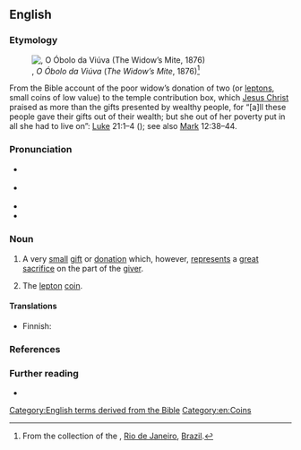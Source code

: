 ==English==
{{was wotd|2018|October|26}}

===Etymology===
[[File:João Zeferino da Costa - O óbolo da viúva, 1876.jpg|thumb|{{w|João Zeferino da Costa}}, ''O Óbolo da Viúva'' (''The Widow’s Mite'', 1876)<ref>From the collection of the {{w|Museu Nacional de Belas Artes}}, [[Rio de Janeiro]], [[Brazil]].</ref>]]

From the Bible account of the poor widow’s donation of two {{l|en|mite|mites}} (or [[lepton]]s, small coins of low value) to the temple contribution box, which [[Jesus Christ]] praised as more than the gifts presented by wealthy people, for “[a]ll these people gave their gifts out of their wealth; but she out of her poverty put in all she had to live on”: [[Luke]] 21:1–4 (''{{w|New International Version}}''); see also [[Mark]] 12:38–44.

===Pronunciation===
* {{a|RP}} {{IPA|/ˈwɪdəʊs ˈmaɪt/|lang=en}}
* {{a|GA}} {{IPA|/ˈwɪdoʊs ˈmaɪt/|lang=en}}
* {{rhymes|aɪt|lang=en}}
* {{hyphenation|wi|dow's mite|lang=en}}

===Noun===
{{en-noun|head=[[widow]][['s]] [[mite]]}}

# {{lb|en|idiomatic}} A very [[small]] [[gift#Noun|gift]] or [[donation]] which, however, [[represent]]s a [[great #Adjective|great]] [[sacrifice#Noun|sacrifice]] on the part of the [[giver]].
# {{lb|en|numismatics}} The [[lepton]] [[coin#Noun|coin]].

====Translations====
{{trans-top|very small gift or donation}}
* Finnish: {{t|fi|[[lesken]] [[ropo]]}}
{{trans-mid}}
{{trans-bottom}}

{{trans-see|numismatics: lepton|lepton}}

===References===
<references />

===Further reading===
* {{pedia|lesson of the widow's mite}}

[[Category:English terms derived from the Bible]]
[[Category:en:Coins]]